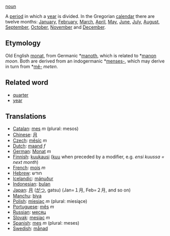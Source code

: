 [[noun]]

A [[period]] in which a [[year]] is divided. In the Gregorian [[calendar]] there are twelve months: [[January]], [[February]], [[March]], [[April]], [[May]], [[June]], [[July]], [[August]], [[September]], [[October]], [[November]] and [[December]].

==Etymology==
Old English [[monat]], from Germanic *[[manoth]], which is related to *[[manon]] ''moon''. Both are derived from an indogermanic *[[menses-]], which may derive in turn from *[[mê-]] ''meten''.

==Related word==

* [[quarter]] 
* [[year]]
==Translations==
*[[Catalan]]: [[mes]] ''m'' (plural: mesos)
*[[Chinese]]: [[月]]
*[[Czech]]: [[měsíc]] ''m''
*[[Dutch]]: [[maand]] ''f''
*[[German]]: [[Monat]] ''m''
*[[Finnish]]: [[kuukausi]] ([[kuu]] when preceded by a modifier, e.g. ''ensi kuussa = next month'')
*[[French]]: [[mois]] ''m''
*[[Hebrew]]: חודש
*[[Icelandic]]: [[mánuður]]
*[[Indonesian]]: [[bulan]]
*[[Japan]]: [[月]] ([[がつ]], gatsu) (Jan=１月, Feb=２月, and so on)
*[[Manchu]]: [[biya]]
*[[Polish]]: [[miesiąc]] ''m'' (plural: miesiące)
*[[Portuguese]]: [[mês]] ''m''
*[[Russian]]: [[месяц]]
*[[Slovak]]: [[mesiac]] ''m''
*[[Spanish]]: [[mes]] ''m'' (plural: meses)
*[[Swedish]]: [[månad]]
